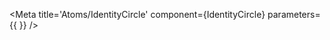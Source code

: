 
<Meta title='Atoms/IdentityCircle' component={IdentityCircle} parameters={{ }} />

<Title of={IdentityCircle} />

> *This component is categorized as an atom.*

## Description
<Description of={IdentityCircle} />

## Stories

### Default
<Canvas>
  <Story name='Default'>
    {{
      components: { IdentityCircle },
      template: '<IdentityCircle :initials="initialsKnob.substring(0, 2)"/>',
      props: {
        initialsKnob: {
          type: String,
          default: text('Initials', 'JK')
        }
      }
    }}
  </Story>
</Canvas>

## I/O
<ArgsTable of={IdentityCircle} />
